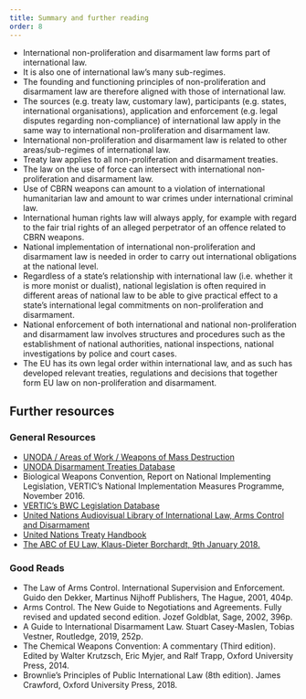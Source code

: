 ```yaml
---
title: Summary and further reading
order: 8
---
```



- International non-proliferation and disarmament law forms part of international law.
- It is also one of international law’s many sub-regimes.
- The founding and functioning principles of non-proliferation and disarmament law are therefore aligned with those of international law.
- The sources (e.g. treaty law, customary law), participants (e.g. states, international organisations), application and enforcement (e.g. legal disputes regarding non-compliance) of international law apply in the same way to international non-proliferation and disarmament law. 
- International non-proliferation and disarmament law is related to other areas/sub-regimes of international law. 
- Treaty law applies to all non-proliferation and disarmament treaties.
- The law on the use of force can intersect with international non-proliferation and disarmament law.
- Use of CBRN weapons can amount to a violation of international humanitarian law and amount to war crimes under international criminal law.
- International human rights law will always apply, for example with regard to the fair trial rights of an alleged perpetrator of an offence related to CBRN weapons.
- National implementation of international non-proliferation and disarmament law is needed in order to carry out international obligations at the national level. 
- Regardless of a state’s relationship with international law (i.e. whether it is more monist or dualist), national legislation is often required in different areas of national law to be able to give practical effect to a state’s international legal commitments on non-proliferation and disarmament.
- National enforcement of both international and national non-proliferation and disarmament law involves structures and procedures such as the establishment of national authorities, national inspections, national investigations by police and court cases.
- The EU has its own legal order within international law, and as such has developed relevant treaties, regulations and decisions that together form EU law on non-proliferation and disarmament. 

## Further resources

### General Resources

- [UNODA / Areas of Work / Weapons of Mass Destruction](https://www.un.org/disarmament/wmd/)
- [UNODA Disarmament Treaties Database](https://treaties.unoda.org/)
- Biological Weapons Convention, Report on National Implementing Legislation, VERTIC’s National Implementation Measures Programme, November 2016.
- [VERTIC’s BWC Legislation Database](https://www.vertic.org/programmes/nim/biological-weapons-and-materials/bwc-legislation-database/)
- [United Nations Audiovisual Library of International Law, Arms Control and Disarmament](https://legal.un.org/avl/ls/armscontrol.html)
- [United Nations Treaty Handbook](https://treaties.un.org/pages/Resource.aspx?path=Publication/TH/Page1_en.xml)
- [The ABC of EU Law, Klaus-Dieter Borchardt, 9th January 2018.](https://op.europa.eu/en/publication-detail/-/publication/5d4f8cde-de25-11e7-a506-01aa75ed71a1)

### Good Reads

- The Law of Arms Control. International Supervision and Enforcement. Guido den Dekker, Martinus Nijhoff Publishers, The Hague, 2001, 404p.
- Arms Control. The New Guide to Negotiations and Agreements. Fully revised and updated second edition. Jozef Goldblat, Sage, 2002, 396p.
- A Guide to International Disarmament Law. Stuart Casey-Maslen, Tobias Vestner, Routledge, 2019, 252p.
- The Chemical Weapons Convention: A commentary (Third edition). Edited by Walter Krutzsch, Eric Myjer, and Ralf Trapp, Oxford University Press, 2014. 
- Brownlie’s Principles of Public International Law (8th edition). James Crawford, Oxford University Press, 2018.